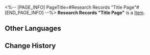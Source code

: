 <%-- [PAGE_INFO]
PageTitle=#Research Records "Title Page"#
[END_PAGE_INFO] --%>
{{Item Infobox
|title       = Research Records "Title Page"
|id          = 140195
|image       = Item Research Records Title Page.png
|type        = 
|invCategory = Missions
|rarity      = 3
|effect      = 
|description = March 7th brandishes this imaginary title page and decisively declares, "The passphrase is maybe &mdash; probably &mdash; definitely written on it!"
}}
'''Research Records "Title Page"''' is a [[Item]].

==Other Languages==
{{Other Languages
|en   = Research Records "Title Page"
|zhs  = 搜查记录「书籍扉页」
|zht  = 搜查紀錄「書籍扉頁」
|ja   = 捜査記録「扉のページ」
|ko   = 조사 기록 「책의 속표지」
|es   = Registro de investigación «Página del título»
|fr   = Dossiers de recherche « Page de titre »
|ru   = Заметки расследования «Титульный лист»
|th   = บันทึกการค้นหา "ปกในของหนังสือ"
|vi   = Nhật Ký Tìm Kiếm "Trang Tiêu Đề"
|de   = Untersuchungsprotokoll: „Titelseite“
|id   = Catatan Pemeriksaan "Halaman Judul Buku"
|pt   = Registros de Pesquisa "Página de Título"
}}

==Change History==
{{Change History|2.0}}